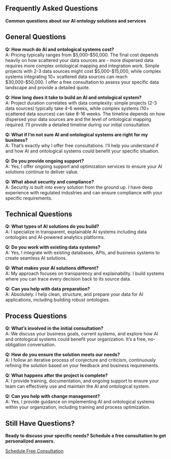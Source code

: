 ::: {.hero-section}
# Frequently Asked Questions {.display-1}

**Common questions about our AI ontology solutions and services**
:::

::: {.section}
## General Questions

::: {.faq-section}
**Q: How much do AI and ontological systems cost?**  
A: Pricing typically ranges from $5,000-$50,000. The final cost depends heavily on how scattered your data sources are - more dispersed data requires more complex ontological mapping and integration work. Simple projects with 2-3 data sources might cost $5,000-$15,000, while complex systems integrating 10+ scattered data sources can reach $30,000-$50,000. I offer a free consultation to assess your specific data landscape and provide a detailed quote.

**Q: How long does it take to build an AI and ontological system?**  
A: Project duration correlates with data complexity: simple projects (2-3 data sources) typically take 4-6 weeks, while complex systems (10+ scattered data sources) can take 8-16 weeks. The timeline depends on how dispersed your data sources are and the level of ontological mapping required. I'll provide a detailed timeline during our initial consultation.

**Q: What if I'm not sure AI and ontological systems are right for my business?**  
A: That's exactly why I offer free consultations. I'll help you understand if and how AI and ontological systems could benefit your specific situation.

**Q: Do you provide ongoing support?**  
A: Yes, I offer ongoing support and optimization services to ensure your AI solutions continue to deliver value.

**Q: What about security and compliance?**  
A: Security is built into every solution from the ground up. I have deep experience with regulated industries and can ensure compliance with your specific requirements.
:::
:::

::: {.section}
## Technical Questions

::: {.faq-section}
**Q: What types of AI solutions do you build?**  
A: I specialize in transparent, explainable AI systems including data ontologies and AI-powered analytics platforms.

**Q: Do you work with existing data systems?**  
A: Yes, I integrate with existing databases, APIs, and business systems to create seamless AI solutions.

**Q: What makes your AI solutions different?**  
A: My approach focuses on transparency and explainability. I build systems where you can trace every decision back to its source data.

**Q: Can you help with data preparation?**  
A: Absolutely. I help clean, structure, and prepare your data for AI applications, including building robust ontologies.
:::
:::

::: {.section}
## Process Questions

::: {.faq-section}
**Q: What's involved in the initial consultation?**  
A: We discuss your business goals, current systems, and explore how AI and ontological systems could benefit your organization. It's a free, no-obligation conversation.

**Q: How do you ensure the solution meets our needs?**  
A: I follow an iterative process of conjecture and criticism, continuously refining the solution based on your feedback and business requirements.

**Q: What happens after the project is complete?**  
A: I provide training, documentation, and ongoing support to ensure your team can effectively use and maintain the AI and ontological system.

**Q: Can you help with change management?**  
A: Yes, I provide guidance on implementing AI and ontological systems within your organization, including training and process optimization.
:::
:::

::: {.section-centered}
## Still Have Questions?

**Ready to discuss your specific needs? Schedule a free consultation to get personalized answers.**

::: {.hero-cta}
[Schedule Free Consultation](contact.html){.btn .btn-primary .btn-lg}
:::
::: 